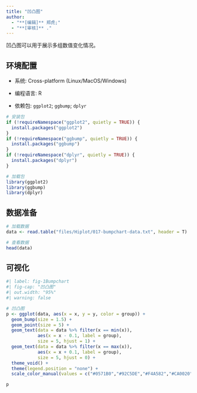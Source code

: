 ```yaml
---
title: "凹凸图"
author:
  - "**[编辑]** 郑虎;"
  - "**[审核]** ."
---
```


凹凸图可以用于展示多组数值变化情况。

## 环境配置

-   系统: Cross-platform (Linux/MacOS/Windows)

-   编程语言: R

-   依赖包: `ggplot2`; `ggbump`; `dplyr`

```r
# 安装包
if (!requireNamespace("ggplot2", quietly = TRUE)) {
  install.packages("ggplot2")
}
if (!requireNamespace("ggbump", quietly = TRUE)) {
  install.packages("ggbump")
}
if (!requireNamespace("dplyr", quietly = TRUE)) {
  install.packages("dplyr")
}

# 加载包
library(ggplot2)
library(ggbump)
library(dplyr)
```

## 数据准备

```r
# 加载数据
data <- read.table("files/Hiplot/017-bumpchart-data.txt", header = T)

# 查看数据
head(data)
```

## 可视化

```r
#| label: fig-1Bumpchart
#| fig-cap: "凹凸图"
#| out.width: "95%"
#| warning: false

# 凹凸图
p <- ggplot(data, aes(x = x, y = y, color = group)) +
  geom_bump(size = 1.5) +
  geom_point(size = 5) +
  geom_text(data = data %>% filter(x == min(x)),
            aes(x = x - 0.1, label = group),
            size = 5, hjust = 1) +
  geom_text(data = data %>% filter(x == max(x)),
            aes(x = x + 0.1, label = group),
            size = 5, hjust = 0) +
  theme_void() +
  theme(legend.position = "none") +
  scale_color_manual(values = c("#0571B0","#92C5DE","#F4A582","#CA0020"))

p
```






